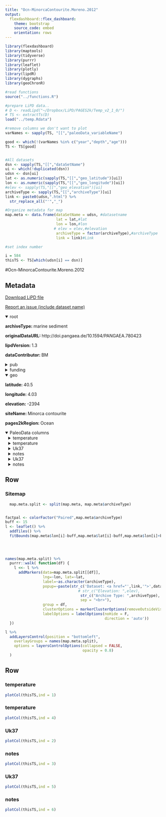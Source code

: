 ```yaml
---
title: "Ocn-MinorcaContourite.Moreno.2012"
output: 
  flexdashboard::flex_dashboard:
    theme: bootstrap
    source_code: embed
    orientation: rows
---
```


```r
library(flexdashboard)
library(maptools)
library(tidyverse)
library(purrr)
library(leaflet)
library(plotly)
library(lipdR)
library(dygraphs)
library(geoChronR)

#read functions
source("../functions.R")

#prepare LiPD data..
# D <- readLipd("~/Dropbox/LiPD/PAGES2k/Temp_v2_1_0/")
# TS <- extractTs(D)
load("../temp.Rdata")

#remove columns we don't want to plot
varNames <- sapply(TS, "[[","paleoData_variableName")

good <- which(!(varNames %in% c("year","depth","age")))
TS <- TS[good]


#All datasets
dsn <- sapply(TS,"[[","dataSetName")
ui <- which(!duplicated(dsn))
udsn <- dsn[ui]
lat <- as.numeric(sapply(TS,"[[","geo_latitude")[ui])
lon <- as.numeric(sapply(TS,"[[","geo_longitude")[ui])
#elev <- sapply(TS,"[[","geo_elevation")[ui]
archiveType <- sapply(TS,"[[","archiveType")[ui]
link <- paste0(udsn,".html") %>% 
  str_replace_all("'","_")

#Organize metadata for map
map.meta <- data.frame(dataSetName = udsn, #datasetname
                       lat = lat,#lat
                       lon = lon,#lon
                      # elev = elev,#elevation
                       archiveType = factor(archiveType),#archiveType
                       link = link)#Link

#set index number

i = 584
thisTS <- TS[which(udsn[i] == dsn)]
```
#Ocn-MinorcaContourite.Moreno.2012

Metadata {.sidebar}
-------------------------------------
[Download LiPD file](Ocn-MinorcaContourite.Moreno.2012.lpd)
            

[Report an issue (include dataset name)](https://github.com/nickmckay/LiPDverse/issues)

<details open style="margin-left: 0px">
<summary>root</summary>
<p style="margin-left: 0px"><strong>archiveType: </strong>marine sediment
<p style="margin-left: 0px"><strong>originalDataURL: </strong>http://doi.pangaea.de/10.1594/PANGAEA.780423
<p style="margin-left: 0px"><strong>lipdVersion: </strong>1.3
<p style="margin-left: 0px"><strong>dataContributor: </strong>BM
</details>
<details>
<summary>pub</summary>
<details style="margin-left: 10px">
<summary>pub1</summary>
<p style="margin-left: 10px"><strong>author: </strong>Moreno, Ana;Pérez, Ana;Frigola, Jaime;Nieto-Moreno, Vanesa;Rodrigo-Gámiz, Marta;Martrat, Belén;González-Sampériz, Penélope;Morellón, Mario;Martín-Puertas, Celia;Corella, Juan Pablo;Belmonte, Ánchel;Sancho, Carlos;Cacho, Isabel;Herrera, Gemma;Canals, Miquel;Grimalt, Joan O.;Jiménez-Espejo, Francisco;Martínez-Ruiz, Francisca;Vegas-Vilarrúbia, Teresa;Valero-Garcés, Blas L.
<p style="margin-left: 10px"><strong>citeKey: </strong>moreno2012themedievalclimateanomaly
<p style="margin-left: 10px"><strong>journal: </strong>Quaternary Science Reviews
<p style="margin-left: 10px"><strong>volume: </strong>43
<p style="margin-left: 10px"><strong>pages: </strong>16-32
<p style="margin-left: 10px"><strong>pubYear: </strong>2012
<p style="margin-left: 10px"><strong>title: </strong>The Medieval Climate Anomaly in the Iberian Peninsula reconstructed from marine and lake records
<p style="margin-left: 10px"><strong>DOI: </strong>10.1016/j.quascirev.2012.04.007
</details>
<details style="margin-left: 10px">
<summary>pub2</summary>
<p style="margin-left: 10px"><strong>author: </strong>McGregor, Helen V.;Evans, Michael N.;Goosse, Hugues;Leduc, Guillaume;Martrat, Belen;Addison, Jason A.;Mortyn, P. Graham;Oppo, Delia W.;Seidenkrantz, Marit-Solveig;Sicre, Marie-Alexandrine;Phipps, Steven J.;Selvaraj, Kandasamy;Thirumalai, Kaustubh;Filipsson, Helena L.;Ersek, Vasile
<p style="margin-left: 10px"><strong>citeKey: </strong>mcgregor2015robustglobaloceancoolingt
<p style="margin-left: 10px"><strong>journal: </strong>Nature Geoscience
<p style="margin-left: 10px"><strong>volume: </strong>8
<p style="margin-left: 10px"><strong>pages: </strong>671-677
<p style="margin-left: 10px"><strong>pubYear: </strong>2015
<p style="margin-left: 10px"><strong>title: </strong>Robust global ocean cooling trend for the pre-industrial Common Era
<p style="margin-left: 10px"><strong>DOI: </strong>10.1038/ngeo2510
</details>
<details style="margin-left: 10px">
<summary>pub3</summary>
<p style="margin-left: 10px"><strong>author: </strong>Moreno, A.
<p style="margin-left: 10px"><strong>citeKey: </strong>moreno2012httpdoipangaeade101594pangaea780423DataCitation
<p style="margin-left: 10px"><strong>title: </strong>PANGAEA
</details>
</details>
<details>
<summary>funding</summary>
<details style="margin-left: 10px">
<summary>funding1</summary>
<p style="margin-left: 10px"><strong>agency: </strong>Programa Consolider-Ingenio 2010
<p style="margin-left: 10px"><strong>grant: </strong>GRACCIE CSD2007-00067
</details>
<details style="margin-left: 10px">
<summary>funding2</summary>
<p style="margin-left: 10px"><strong>agency: </strong>CSIC & The European Social Fund (ESF)
<p style="margin-left: 10px"><strong>grant: </strong>JAE-Doc 093
</details>
</details>
<details open style="margin-left: 0px">
<summary>geo</summary>
<p style="margin-left: 0px"><strong>latitude: </strong>40.5
<p style="margin-left: 0px"><strong>longitude: </strong>4.03
<p style="margin-left: 0px"><strong>elevation: </strong>-2394
<p style="margin-left: 0px"><strong>siteName: </strong>Minorca contourite
<p style="margin-left: 0px"><strong>pages2kRegion: </strong>Ocean
</details>
<details open>
<summary>PaleoData columns</summary>
<details style="margin-left: 10px">
<summary>temperature</summary>
<p style="margin-left: 10px"><strong>TSid: </strong>LPD10e9f8f7
<p style="margin-left: 10px"><strong>variableName: </strong>temperature
<p style="margin-left: 10px"><strong>units: </strong>degC
<p style="margin-left: 10px"><strong>description: </strong>inferred sea-surface temperature
<p style="margin-left: 10px"><strong>useInGlobalTemperatureAnalysis: </strong>TRUE
<details>
<summary>interpretation</summary>
<details style="margin-left: 20px">
<summary>1</summary>
<p style="margin-left: 20px"><strong>basis: </strong>alkenone calibration to SST
<p style="margin-left: 20px"><strong>interpDirection: </strong>positive
<p style="margin-left: 20px"><strong>scope: </strong>climate
<p style="margin-left: 20px"><strong>seasonality: </strong>1 2 3 4 5 6 7 8 9 10 11 12
<p style="margin-left: 20px"><strong>variable: </strong>T
<p style="margin-left: 20px"><strong>variableDetail: </strong>sea@surface
</details>
</details>
</details>
<details style="margin-left: 10px">
<summary>temperature</summary>
<p style="margin-left: 10px"><strong>TSid: </strong>LPD6dbf8788
<p style="margin-left: 10px"><strong>variableName: </strong>temperature
<p style="margin-left: 10px"><strong>units: </strong>degC
<p style="margin-left: 10px"><strong>description: </strong>inferred sea-surface temperature
<p style="margin-left: 10px"><strong>useInGlobalTemperatureAnalysis: </strong>FALSE
<details>
<summary>interpretation</summary>
<details style="margin-left: 20px">
<summary>1</summary>
<p style="margin-left: 20px"><strong>basis: </strong>alkenone calibration to SST
<p style="margin-left: 20px"><strong>interpDirection: </strong>positive
<p style="margin-left: 20px"><strong>scope: </strong>climate
<p style="margin-left: 20px"><strong>seasonality: </strong>1 2 3 4 5 6 7 8 9 10 11 12
<p style="margin-left: 20px"><strong>variable: </strong>T
<p style="margin-left: 20px"><strong>variableDetail: </strong>sea_surface
</details>
</details>
</details>
<details style="margin-left: 10px">
<summary>Uk37</summary>
<p style="margin-left: 10px"><strong>TSid: </strong>LPD312b2365
<p style="margin-left: 10px"><strong>variableName: </strong>Uk37
<p style="margin-left: 10px"><strong>description: </strong>native UK37 ratio from which SST was calculated
<p style="margin-left: 10px"><strong>useInGlobalTemperatureAnalysis: </strong>FALSE
</details>
<details style="margin-left: 10px">
<summary>notes</summary>
<p style="margin-left: 10px"><strong>TSid: </strong>LPD7129c65e
<p style="margin-left: 10px"><strong>variableName: </strong>notes
<p style="margin-left: 10px"><strong>description: </strong>quality-controlled data from Moreno et al. (2012) that was used in the O2K-LR analysis; alkenone data were measured in two cores (MINMC06-1 and MINMC06-2) from the same site; these two records were combined with the data sorted based on age.
<p style="margin-left: 10px"><strong>useInGlobalTemperatureAnalysis: </strong>FALSE
</details>
<details style="margin-left: 10px">
<summary>Uk37</summary>
<p style="margin-left: 10px"><strong>TSid: </strong>LPD7fd5bd52
<p style="margin-left: 10px"><strong>variableName: </strong>Uk37
<p style="margin-left: 10px"><strong>description: </strong>native UK37 ratio from which SST was calculated
<p style="margin-left: 10px"><strong>useInGlobalTemperatureAnalysis: </strong>FALSE
</details>
<details style="margin-left: 10px">
<summary>notes</summary>
<p style="margin-left: 10px"><strong>TSid: </strong>LPD1b77c35b
<p style="margin-left: 10px"><strong>variableName: </strong>notes
<p style="margin-left: 10px"><strong>description: </strong>original datasets from Moreno et al. (2012); results from 2 multicores (MINMC06-1 and MINMC06-2), one after the other; they overlap in age  - PLEASE USE QC DATA FOR ANALYSIS!!!!
<p style="margin-left: 10px"><strong>useInGlobalTemperatureAnalysis: </strong>FALSE
</details>

Row
-----------------------------------------------------------------------

### Sitemap

```r
  map.meta.split <- split(map.meta, map.meta$archiveType)


factpal <- colorFactor("Paired",map.meta$archiveType)
buff <- 15
l <- leaflet() %>% 
  addTiles() %>% 
  fitBounds(map.meta$lon[i]-buff,map.meta$lat[i]-buff,map.meta$lon[i]+buff,map.meta$lat[i]+buff)
  

  
  
names(map.meta.split) %>%
  purrr::walk( function(df) {
    l <<- l %>%
      addMarkers(data=map.meta.split[[df]],
                 lng=~lon, lat=~lat,
                 label=~as.character(archiveType),
                 popup=~paste(str_c('Dataset: <a href="',link,'">',dataSetName,'</a>'),
                                 # str_c("Elevation: ",elev),
                                  str_c("Archive Type: ",archiveType),
                                  sep = "<br>"),
                 group = df,
                 clusterOptions = markerClusterOptions(removeOutsideVisibleBounds = F),
                 labelOptions = labelOptions(noHide = F,
                                             direction = 'auto'))
  })

l %>%
  addLayersControl(position = "bottomleft",
    overlayGroups = names(map.meta.split),
    options = layersControlOptions(collapsed = FALSE,
                                   opacity = 0.8)
  )
```

Row {.tabset .tabset-fade}
-----------------------------------------------------------------------

### temperature
```r
plotCol(thisTS,ind = 1)
```

### temperature
```r
plotCol(thisTS,ind = 4)
```

### Uk37
```r
plotCol(thisTS,ind = 2)
```

### notes
```r
plotCol(thisTS,ind = 3)
```

### Uk37
```r
plotCol(thisTS,ind = 5)
```

### notes
```r
plotCol(thisTS,ind = 6)
```
